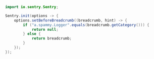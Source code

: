 ```java
import io.sentry.Sentry;

Sentry.init(options -> {
    options.setBeforeBreadcrumb((breadcrumb, hint) -> {
        if ("a.spammy.Logger".equals(breadcrumb.getCategory())) {
            return null;
        } else {
            return breadcrumb;
        }
    });
});
```
